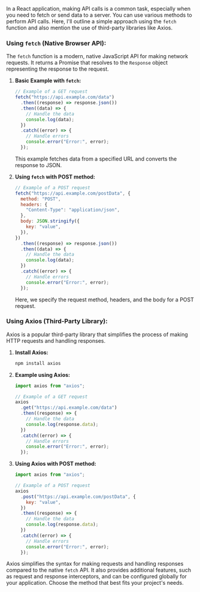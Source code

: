 In a React application, making API calls is a common task, especially when you need to fetch or send data to a server. You can use various methods to perform API calls. Here, I'll outline a simple approach using the `fetch` function and also mention the use of third-party libraries like Axios.

### Using `fetch` (Native Browser API):

The `fetch` function is a modern, native JavaScript API for making network requests. It returns a Promise that resolves to the `Response` object representing the response to the request.

1. **Basic Example with `fetch`:**

   ```javascript
   // Example of a GET request
   fetch("https://api.example.com/data")
     .then((response) => response.json())
     .then((data) => {
       // Handle the data
       console.log(data);
     })
     .catch((error) => {
       // Handle errors
       console.error("Error:", error);
     });
   ```

   This example fetches data from a specified URL and converts the response to JSON.

2. **Using `fetch` with POST method:**

   ```javascript
   // Example of a POST request
   fetch("https://api.example.com/postData", {
     method: "POST",
     headers: {
       "Content-Type": "application/json",
     },
     body: JSON.stringify({
       key: "value",
     }),
   })
     .then((response) => response.json())
     .then((data) => {
       // Handle the data
       console.log(data);
     })
     .catch((error) => {
       // Handle errors
       console.error("Error:", error);
     });
   ```

   Here, we specify the request method, headers, and the body for a POST request.

### Using Axios (Third-Party Library):

Axios is a popular third-party library that simplifies the process of making HTTP requests and handling responses.

1. **Install Axios:**

   ```bash
   npm install axios
   ```

2. **Example using Axios:**

   ```javascript
   import axios from "axios";

   // Example of a GET request
   axios
     .get("https://api.example.com/data")
     .then((response) => {
       // Handle the data
       console.log(response.data);
     })
     .catch((error) => {
       // Handle errors
       console.error("Error:", error);
     });
   ```

3. **Using Axios with POST method:**

   ```javascript
   import axios from "axios";

   // Example of a POST request
   axios
     .post("https://api.example.com/postData", {
       key: "value",
     })
     .then((response) => {
       // Handle the data
       console.log(response.data);
     })
     .catch((error) => {
       // Handle errors
       console.error("Error:", error);
     });
   ```

Axios simplifies the syntax for making requests and handling responses compared to the native `fetch` API. It also provides additional features, such as request and response interceptors, and can be configured globally for your application. Choose the method that best fits your project's needs.
